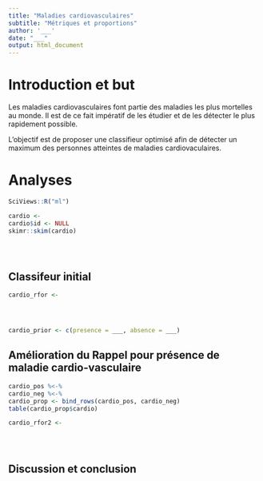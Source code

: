 ```yaml
---
title: "Maladies cardiovasculaires"
subtitle: "Métriques et proportions"
author: '___'
date: "___"
output: html_document
---
```


<!--# Cette balise est un commentaire.-->

<!--% Cette balise est une consigne.-->

<!--# Ce document est un carnet de notes. Il est par conséquent moins formel qu'un rapport. Vous pouvez structurer vos interprétations sous la forme de liste.-->

# Introduction et but

Les maladies cardiovasculaires font partie des maladies les plus mortelles au monde. Il est de ce fait impératif de les étudier et de les détecter le plus rapidement possible.

L'objectif est de proposer une classifieur optimisé afin de détecter un maximum des personnes atteintes de maladies cardiovaculaires.

# Analyses

```r
SciViews::R("ml")
```

<!--% Importez le jeu de données `cardio.rds` et nommez cet objet `cardio`. Examinez votre tableau et les sorties du code ci-dessous un fois complété. -->

```r
cardio <- 
cardio$id <- NULL
skimr::skim(cardio)
```

<!--% Utilisez la fonction `table()` afin de mettre en évidence le nombre de niveaux de la variable `cardio` ainsi que le nombre d'occurences par niveau de cette variable. -->

```r

```

<!--%  Réalisez 2 graphiques différents de votre choix pour explorer ce jeu de données. Chaque graphique doit être interprété. -->

```r

```

<!--% Interprétez le graphique ci-dessus en 2 à 3 lignes. -->

```r

```

<!--% Interprétez le graphique ci-dessus en 2 à 3 lignes. -->

## Classifeur initial

<!--% Entraînez un classifieur par forêt aléatoire sur cardio afin de prédire la variable `cardio` et optimisez-les paramètres de ce classifieurs. Utilisez la validation croisée 10 fois pour calculer la matrice de confusion et les métriques.-->

```r
cardio_rfor <-
```

```r

```

<!--% Calculez et visualisez la matrice de confusion (validation croisée 10 fois) -->

```r

```

<!--% Métriques importantes dans le contexte -->

```r

```

<!--% Sachant que la prévalence des maladies cardio-vaculaires aux USA est de 7% (cf https://www.ncbi.nlm.nih.gov/books/NBK83160/), et en ignorant les différences entre homme et femme, corrigez vos métriques en ajustant les probabilités a priori -->

```r
cardio_prior <- c(presence = ___, absence = ___)

```

<!--% Critique de ce classifieur en 5 phrases maxi -->

## Amélioration du Rappel pour présence de maladie cardio-vasculaire

<!--% Divisez votre jeu de données en deux avec les patients positif et les patients négatifs à la présence de maladie cardiovasculaire. Sélectionnez les 1500 patients positifs et 1000 patients négatifs au hasard. -->

```r
cardio_pos %<-%
cardio_neg %<-%
cardio_prop <- bind_rows(cardio_pos, cardio_neg)
table(cardio_prop$cardio)
```

<!--%  Réalisez un second classifieur par forêt aléatoire sur ce nouveau tableau qui comprend volontairement plus de patients positifs que négatifs. Calculer et affichez la matrice de confusion, ainsi que les métriques importantes corrigées par rapport à une prévalence de 7% de ces maladies. -->

```r
cardio_rfor2 <-
```

```r

```

```r

```

```r

```

<!--% Critique de ce classifieur en 5 phrases maximum. -->

## Discussion et conclusion

<!--% Discutez le rappel entre les deux classifieurs et pourquoi il est important d'avoir une valeur élevée pour cette métrique. Quelle a été l'impact de modifier les proababiltiés a priori? En 5 phrases maximum. -->
